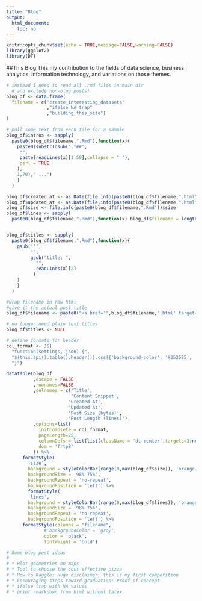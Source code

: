 ```yaml
---
title: "Blog"
output: 
  html_document:
    toc: no
---
```


```r
knitr::opts_chunk$set(echo = TRUE,message=FALSE,warning=FALSE)
library(ggplot2)
library(DT)
```

##This Blog 
This my contribution to the fields of data science, business analytics, information technology, and variations on those themes.

```r

# instead I need to read all .rmd files in main dir
  # and exclude non-blog posts!
blog_df <- data.frame(
  filename = c("create_interesting_datasets"
               ,"ifelse_NA_trap"
               ,"building_this_site")
)

# pull some text from each file for a sample
blog_df$intros <- sapply(
  paste0(blog_df$filename,".Rmd"),function(x){
    paste0(substr(gsub(".*##",
     "",
     paste(readLines(x)[1:50],collapse = " "),
     perl = TRUE
    ),
    1,70)," ...")
    }
  )

blog_df$created_at <- as.Date(file.info(paste0(blog_df$filename,".html"))$ctime)
blog_df$updated_at <- as.Date(file.info(paste0(blog_df$filename,".html"))$mtime)
blog_df$size <- file.info(paste0(blog_df$filename,".Rmd"))$size
blog_df$lines <- sapply(
  paste0(blog_df$filename,".Rmd"),function(x) blog_df$filename = length(readLines(x)))


blog_df$titles <- sapply(
  paste0(blog_df$filename,".Rmd"),function(x){
    gsub('"',
         "",
         gsub("title: ",
           "",
           readLines(x)[2]
          )
    )
    }
  )

#wrap filename in raw html
#give it the actual post title
blog_df$filename <- paste0("<a href='",blog_df$filename,".html' target='_blank'>",blog_df$titles,"</a>")

# no longer need plain text titles
blog_df$titles <- NULL

# define formate for header
col_format <- JS(
  "function(settings, json) {",
  "$(this.api().table().header()).css({'background-color': '#252525', 'color': '#FFFFFF'});",
  "}")

datatable(blog_df
          ,escape = FALSE
          ,rownames=FALSE
          ,colnames = c('Title',
                        'Content Snippet',
                       'Created At',
                       'Updated At',
                       'Post Size (bytes)',
                       'Post Length (lines)')
          ,options=list(
            initComplete = col_format,
            pageLength=25,
            columnDefs = list(list(className = 'dt-center',targets=3:ncol(blog_df)-1)), #center all but first column
            dom = 'frtpB'
          )) %>%
      formatStyle(
        'size',
        background = styleColorBar(range(0,max(blog_df$size)), 'orange'),
        backgroundSize = '98% 75%',
        backgroundRepeat = 'no-repeat',
        backgroundPosition = 'left') %>%
        formatStyle(
        'lines',
        background = styleColorBar(range(0,max(blog_df$lines)), 'orange'),
        backgroundSize = '98% 75%',
        backgroundRepeat = 'no-repeat',
        backgroundPosition = 'left') %>%
      formatStyle(columns = "filename", 
              # backgroundColor = 'gray',
              color = 'black',
              fontWeight = 'bold')

# Some blog post ideas
# 
# * Plot geometries on maps
# * Tool to choose the cost effective pizza
# * How to Kaggle: Huge disclaimer, this is my first competition
# * Encouraging steps toward graduation: Proof of concept
# * ifelse trap with NA values
# * print rmarkdown from html without latex

```




